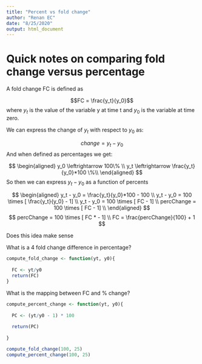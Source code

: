 ```yaml
---
title: "Percent vs fold change"
author: "Renan EC"
date: "8/25/2020"
output: html_document
---
```


# Quick notes on comparing fold change versus percentage

A fold change FC is defined as 

$$FC = \frac{y_t}{y_0}$$
where $y_t$ is the value of the variable y at time t and $y_0$ is the variable at time zero.

We can express the  change of $y_t$ with respect to $y_0$ as:

$$change = y_t-y_0$$
And when defined as percentages we get:

$$
\begin{aligned}
y_0 \leftrightarrow 100\% \\
y_t \leftrightarrow \frac{y_t}{y_0}*100 \%\\
\end{aligned}
$$
So then we can express $y_t - y_0$  as a function of percents

$$
\begin{aligned}
y_t - y_0 = \frac{y_t}{y_0}*100 - 100 \\
y_t - y_0 = 100 \times [ \frac{y_t}{y_0} - 1] \\
y_t - y_0 = 100 \times [ FC - 1] \\
percChange = 100 \times [ FC - 1] \\
\end{aligned}
$$
$$
percChange = 100 \times [ FC * - 1] \\
FC = \frac{percChange}{100} + 1
$$

Does this idea make sense

What is a 4 fold change difference in percentage?

```r

compute_fold_change <- function(yt, y0){
  
  FC <- yt/y0
  return(FC)
}

```

What is the mapping between FC and % change?

```r
compute_percent_change <- function(yt, y0){
  
  PC <- (yt/y0 - 1) * 100
  
  return(PC)
  
}
```


```r
compute_fold_change(100, 25)
compute_percent_change(100, 25)
```

```r

```

